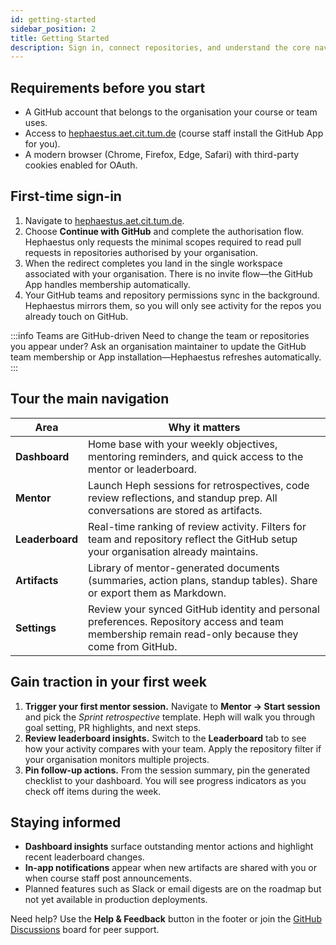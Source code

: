 ```yaml
---
id: getting-started
sidebar_position: 2
title: Getting Started
description: Sign in, connect repositories, and understand the core navigation before your first week on Hephaestus.
---
```


## Requirements before you start

- A GitHub account that belongs to the organisation your course or team uses.
- Access to [hephaestus.aet.cit.tum.de](https://hephaestus.aet.cit.tum.de) (course staff install the GitHub App for you).
- A modern browser (Chrome, Firefox, Edge, Safari) with third-party cookies enabled for OAuth.

## First-time sign-in

1. Navigate to [hephaestus.aet.cit.tum.de](https://hephaestus.aet.cit.tum.de).
2. Choose **Continue with GitHub** and complete the authorisation flow. Hephaestus only requests the minimal scopes required to read pull requests in repositories authorised by your organisation.
3. When the redirect completes you land in the single workspace associated with your organisation. There is no invite flow—the GitHub App handles membership automatically.
4. Your GitHub teams and repository permissions sync in the background. Hephaestus mirrors them, so you will only see activity for the repos you already touch on GitHub.

:::info Teams are GitHub-driven
Need to change the team or repositories you appear under? Ask an organisation maintainer to update the GitHub team membership or App installation—Hephaestus refreshes automatically.
:::

## Tour the main navigation

| Area | Why it matters |
| --- | --- |
| **Dashboard** | Home base with your weekly objectives, mentoring reminders, and quick access to the mentor or leaderboard. |
| **Mentor** | Launch Heph sessions for retrospectives, code review reflections, and standup prep. All conversations are stored as artifacts. |
| **Leaderboard** | Real-time ranking of review activity. Filters for team and repository reflect the GitHub setup your organisation already maintains. |
| **Artifacts** | Library of mentor-generated documents (summaries, action plans, standup tables). Share or export them as Markdown. |
| **Settings** | Review your synced GitHub identity and personal preferences. Repository access and team membership remain read-only because they come from GitHub. |

## Gain traction in your first week

1. **Trigger your first mentor session.** Navigate to **Mentor → Start session** and pick the *Sprint retrospective* template. Heph will walk you through goal setting, PR highlights, and next steps.
2. **Review leaderboard insights.** Switch to the **Leaderboard** tab to see how your activity compares with your team. Apply the repository filter if your organisation monitors multiple projects.
3. **Pin follow-up actions.** From the session summary, pin the generated checklist to your dashboard. You will see progress indicators as you check off items during the week.

## Staying informed

- **Dashboard insights** surface outstanding mentor actions and highlight recent leaderboard changes.
- **In-app notifications** appear when new artifacts are shared with you or when course staff post announcements.
- Planned features such as Slack or email digests are on the roadmap but not yet available in production deployments.

Need help? Use the **Help & Feedback** button in the footer or join the [GitHub Discussions](https://github.com/ls1intum/Hephaestus/discussions) board for peer support.
